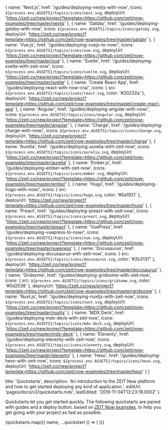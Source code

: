 
  {
    name: 'Next.js',
    href: '/guides/deploying-nextjs-with-now',
    icons: `${process.env.ASSETS}/topics/icons/next.svg`,
    deployUrl:
      'https://zeit.co/new/project?template=https://github.com/zeit/now-examples/tree/master/nextjs'
  },
  {
    name: 'Gatsby',
    href: '/guides/deploying-gatsby-with-now',
    icons: `${process.env.ASSETS}/topics/icons/gatsby.svg`,
    deployUrl:
      'https://zeit.co/new/project?template=https://github.com/zeit/now-examples/tree/master/gatsby'
  },
  {
    name: 'Vue.js',
    href: '/guides/deploying-vuejs-to-now/',
    icons: `${process.env.ASSETS}/topics/icons/vue.svg`,
    deployUrl:
      'https://zeit.co/new/project?template=https://github.com/zeit/now-examples/tree/master/vue'
  },
  {
    name: 'Svelte',
    href: '/guides/deploying-svelte-with-zeit-now',
    icons: `${process.env.ASSETS}/topics/icons/svelte.svg`,
    deployUrl:
      'https://zeit.co/new/project?template=https://github.com/zeit/now-examples/tree/master/svelte'
  },
  {
    name: 'Create React App',
    href: '/guides/deploying-react-with-now-cra/',
    icons: {
      src: `${process.env.ASSETS}/topics/icons/react.svg`,
      color: '#20232a'
    },
    deployUrl:
      'https://zeit.co/new/project?template=https://github.com/zeit/now-examples/tree/master/create-react-app'
  },
  {
    name: 'Angular',
    href: '/guides/deploying-angular-with-now/',
    icons: `${process.env.ASSETS}/topics/icons/angular.svg`,
    deployUrl:
      'https://zeit.co/new/project?template=https://github.com/zeit/now-examples/tree/master/angular'
  },
  {
    name: 'Charge',
    href: '/guides/deploying-charge-with-now/',
    icons: `${process.env.ASSETS}/topics/icons/charge.svg`,
    deployUrl:
      'https://zeit.co/new/project?template=https://github.com/zeit/now-examples/tree/master/charge'
  },
  {
    name: 'Aurelia',
    href: '/guides/deploying-aurelia-with-zeit-now',
    icons: `${process.env.ASSETS}/topics/icons/aurelia.svg`,
    deployUrl:
      'https://zeit.co/new/project?template=https://github.com/zeit/now-examples/tree/master/aurelia'
  },
  {
    name: 'Ember.js',
    href: '/guides/deploying-ember-with-zeit-now',
    icons: `${process.env.ASSETS}/topics/icons/ember.svg`,
    deployUrl:
      'https://zeit.co/new/project?template=https://github.com/zeit/now-examples/tree/master/ember'
  },
  {
    name: 'Hugo',
    href: '/guides/deploying-hugo-with-now/',
    icons: {
      src: `${process.env.ASSETS}/topics/icons/hugo.svg`,
      color: '#0a1921'
    },
    deployUrl:
      'https://zeit.co/new/project?template=https://github.com/zeit/now-examples/tree/master/hugo'
  },
  {
    name: 'Preact',
    href: '/guides/deploying-preact-with-zeit-now',
    icons: `${process.env.ASSETS}/topics/icons/preact.svg`,
    deployUrl:
      'https://zeit.co/new/project?template=https://github.com/zeit/now-examples/tree/master/preact'
  },
  {
    name: 'VuePress',
    href: '/guides/deploying-vuepress-to-now/',
    icons: `${process.env.ASSETS}/topics/icons/vue.svg`,
    deployUrl:
      'https://zeit.co/new/project?template=https://github.com/zeit/now-examples/tree/master/vuepress'
  },
  {
    name: 'Docusaurus',
    href: '/guides/deploying-docusaurus-with-zeit-now',
    icons: {
      src: `${process.env.ASSETS}/topics/icons/docusaurus.svg`,
      color: '#2b3137'
    },
    deployUrl:
      'https://zeit.co/new/project?template=https://github.com/zeit/now-examples/tree/master/docusaurus'
  },
  {
    name: 'Gridsome',
    href: '/guides/deploying-gridsome-with-zeit-now',
    icons: {
      src: `${process.env.ASSETS}/topics/icons/gridsome.svg`,
      color: '#0d2538'
    },
    deployUrl:
      'https://zeit.co/new/project?template=https://github.com/zeit/now-examples/tree/master/gridsome'
  },
  {
    name: 'Nuxt.js',
    href: '/guides/deploying-nuxtjs-with-zeit-now',
    icons: `${process.env.ASSETS}/topics/icons/nuxt.svg`,
    deployUrl:
      'https://zeit.co/new/project?template=https://github.com/zeit/now-examples/tree/master/nuxtjs'
  },
  {
    name: 'MDX Deck',
    href: '/guides/deploying-mdx-deck-with-zeit-now',
    icons: `${process.env.ASSETS}/topics/icons/mdx-deck.svg`,
    deployUrl:
      'https://zeit.co/new/project?template=https://github.com/zeit/now-examples/tree/master/mdx-deck'
  },
  {
    name: 'Eleventy',
    href: '/guides/deploying-eleventy-with-zeit-now',
    icons: `${process.env.ASSETS}/topics/icons/eleventy.svg`,
    deployUrl:
      'https://zeit.co/new/project?template=https://github.com/zeit/now-examples/tree/master/eleventy'
  },
  {
    name: 'Hexo',
    href: '/guides/deploying-hexo-with-zeit-now',
    icons: `${process.env.ASSETS}/topics/icons/hexo.svg`,
    deployUrl:
      'https://zeit.co/new/project?template=https://github.com/zeit/now-examples/tree/master/hexo'
  }
]

  title: 'Quickstarts',
  description:
    'An introduction to the ZEIT Now platform and how to get started deploying any kind of application.',
  editUrl: 'pages/docs/v2/quickstarts.mdx',
  lastEdited: '2019-11-04T13:23:19.000Z'
}

Quickstarts let you get started quickly. The following quickstarts are paired with guides and a deploy button, based on [ZEIT Now examples](https://github.com/zeit/now-examples), to help you get going with your project as fast as possible.

<Quickstarts>
  {quickstarts.map(({ name, ...quickstart }) => (
    <Quickstart quickstart={name} {...quickstart} />
  ))}
</Quickstarts>

